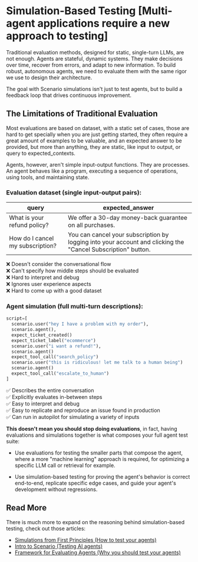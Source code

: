 # Simulation-Based Testing [Multi-agent applications require a new approach to testing]

Traditional evaluation methods, designed for static, single-turn LLMs, are not enough. Agents are stateful, dynamic systems. They make decisions over time, recover from errors, and adapt to new information. To build robust, autonomous agents, we need to evaluate them with the same rigor we use to design their architecture.

The goal with Scenario simulations isn't just to test agents, but to build a feedback loop that drives continuous improvement.

## The Limitations of Traditional Evaluation

Most evaluations are based on dataset, with a static set of cases, those are hard to get specially when you are just getting started, they often require a great amount of examples to be valuable, and an expected answer to be provided, but more than anything, they are static, like input to output, or query to expected_contexts.

Agents, however, aren't simple input-output functions. They are processes. An agent behaves like a program, executing a sequence of operations, using tools, and maintaining state.

### Evaluation dataset (single input-output pairs):
| query | expected_answer |
|-------|------------------|
| What is your refund policy? | We offer a 30-day money-back guarantee on all purchases. |
| How do I cancel my subscription? | You can cancel your subscription by logging into your account and clicking the "Cancel Subscription" button. |

❌ Doesn't consider the conversational flow\
❌ Can't specify how middle steps should be evaluated\
❌ Hard to interpret and debug\
❌ Ignores user experience aspects\
❌ Hard to come up with a good dataset

### Agent simulation (full multi-turn descriptions):
```python
script=[
  scenario.user("hey I have a problem with my order"),
  scenario.agent(),
  expect_ticket_created()
  expect_ticket_label("ecommerce")
  scenario.user("i want a refund!"),
  scenario.agent()
  expect_tool_call("search_policy")
  scenario.user("this is ridiculous! let me talk to a human being")
  scenario.agent()
  expect_tool_call("escalate_to_human")
]
```

✅ Describes the entire conversation\
✅ Explicitly evaluates in-between steps\
✅ Easy to interpret and debug\
✅ Easy to replicate and reproduce an issue found in production\
✅ Can run in autopilot for simulating a variety of inputs

**This doesn't mean you should stop doing evaluations**, in fact, having evaluations and simulations together is what composes your full agent test suite:

- Use evaluations for testing the smaller parts that compose the agent, where a more "machine learning" approach is required, for optimizing a specific LLM call or retrieval for example.

- Use simulation-based testing for proving the agent's behavior is correct end-to-end, replicate specific edge cases, and guide your agent's development without regressions.

## Read More

There is much more to expand on the reasoning behind simulation-based testing, check out those articles:

- [Simulations from First Principles (How to test your agents)](https://langwatch.ai/blog/simulations-from-first-principles)
- [Intro to Scenario (Testing AI agents)](https://langwatch.ai/blog/intro-to-scenario)
- [Framework for Evaluating Agents (Why you should test your agents)](https://langwatch.ai/blog/framework-for-evaluating-agents)